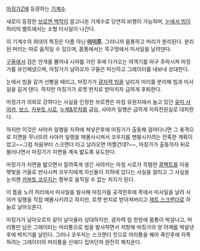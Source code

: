 [[마징가Z]]에 등장하는 [[기계수]].

새로이 등장한 [[브로켄 백작]]이 끌고나온 기계수로 당연히 비행이 가능하며, [[눈에서 빔]]이 허리의 벨트에서는 소형 미사일이 나간다. 

이 기계수의 최대의 특징은 다름 아닌 '''[[마미루]].''' 그러니까 몸통하고 머리가 분리된다. 분리된 머리는 따로 움직일 수 있으며, 몸통에서는 목구멍에서 미사일을 날려댄다.

[[구울]]에서 검은 안개를 뿜어내 시야를 가린 후에 다가오는 여객기를 마구 추락시켜 마징가를 유인해냈으며, 마징가가 날아오자 구울은 피신하고 그레이터를 내보내 상대한다.

눈에서 빔을 갈겨 선빵을 때리고, 마징가가 [[광자력 빔]]을 날리자 머리를 분리해 빔과 미사일을 갈겨 댄다. 하지만 마징가가 로켓 펀치로 받아치자 급하게 후퇴한다.

마징가가 의외로 강하다는 사실을 인정한 브로켄은 마침 유원지에서 놀고 있던 [[유미 사야카]], [[보스]], [[카부토 시로]], [[누케&무챠]]를 급습, 사야카 일행은 급하게 지하전원실로 대피한다.

하지만 이것은 사야카 일행을 지하에 쳐넣은후에 마징가가 출동해 걸어다니면 그 충격으로 지면을 무너뜨려 사야카 일행을 매몰사시켜서 코우지를 멘붕시키려는 잔혹한 계획이었고~~그럼 처음부터 스크랜더 타고 날라오면 어쩔건데?~~, 마징가가 출동하자 뒤로 물러나면서 마징가가 지면을 계속 밟도록 유도한다.

마징가가 지면을 밟으면서 깔려죽게 생긴 사야카는 마침 시로가 득템한 [[콤팩트]]를 이용 햇빛을 거울로 반사시켜 코우지에게 자신들이 지하에 있다는 사실을 알리고 그 사실을 눈치챈 [[카부토 코우지]]는 함부로 움직일 수 없는 처지가 된다.

이 틈을 노려 허리에서 미사일을 발사해 마징가를 공격한후에 목에서 미사일을 날려 사야카 일행을 직접 매몰시키려고 하지만, 로켓 펀치로 받아쳐버리고 [[제트 스크랜더]]로 하늘로 날아오른다.

마징가가 날아오르자 같이 날아올라 상대하지만, 광자력 빔 한방에 몸통이 박살나고, 머리통만 남은 그레이터는 머리통으로 빔을 발사하면서 저항해 마징가의 양 어깨를 박살낸후에 박치기를 날린다. 그러나 코우지는 스크랜더 컷으로 머리통을 꿰어 죽인후에 자폭하려는 그레이터의 머리통을 산에다 집어던져 완전히 해치운다.
